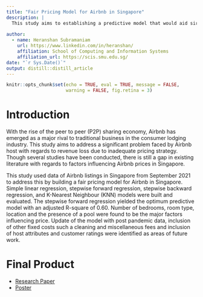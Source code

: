 ```yaml
---
title: "Fair Pricing Model for Airbnb in Singapore"
description: |
  This study aims to establishing a predictive model that would aid sirbnb hosts in adopting a market calibrated price to enhance their listing’s revenue performance. 
  
author:
  - name: Heranshan Subramaniam
    url: https://www.linkedin.com/in/heranshan/
    affiliation: School of Computing and Information Systems
    affiliation_url: https://scis.smu.edu.sg/
date: "`r Sys.Date()`"
output: distill::distill_article
---
```


```r
knitr::opts_chunk$set(echo = TRUE, eval = TRUE, message = FALSE,
                      warning = FALSE, fig.retina = 3)
```

# Introduction

With the rise of the peer to peer (P2P) sharing economy, Airbnb has emerged as a major rival to traditional business in the consumer lodging industry. This study aims to address a significant problem faced by Airbnb host with regards to revenue loss due to inadequate pricing strategy. Though several studies have been conducted, there is still a gap in existing literature with regards to factors influencing Airbnb prices in Singapore. 

This study used data of Airbnb listings in Singapore from September 2021 to address this by building a fair pricing model for Airbnb in Singapore. Simple linear regression, stepwise forward regression, stepwise backward regression, and K-Nearest Neighbour (KNN) models were built and evaluated. The stepwise forward regression yielded the optimum predictive model with an adjusted R-square of 0.60. Number of bedrooms, room type, location and the presence of a pool were found to be the major factors influencing price. Update of the model with post pandemic data, inclusion of other fixed costs such a cleaning and miscellaneous fees and inclusion of host attributes and customer ratings were identified as areas of future work.

# Final Product

- [Research Paper](https://drive.google.com/file/d/1sx2mHYqWmTJHbRzAEUwg5o4wV61BM-ex/view?usp=sharing)
- [Poster](https://drive.google.com/file/d/1jAlvA5mNypbS8lmsspM4pRGXJgFLNjZ9/view?usp=sharing)